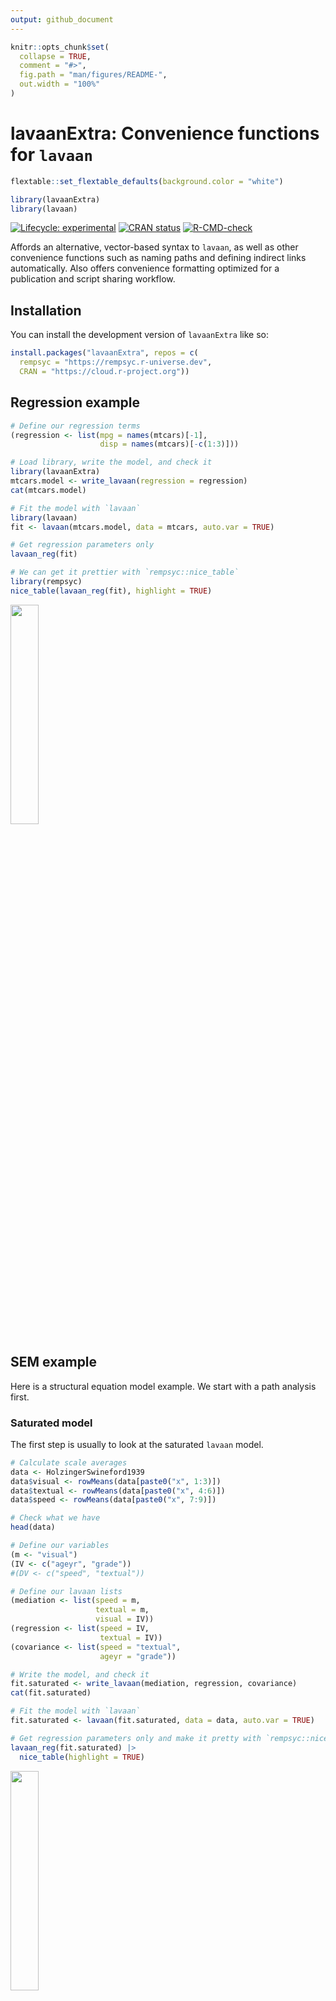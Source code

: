 ```yaml
---
output: github_document
---
```


<!-- README.md is generated from README.Rmd. Please edit that file -->

```r
knitr::opts_chunk$set(
  collapse = TRUE,
  comment = "#>",
  fig.path = "man/figures/README-",
  out.width = "100%"
)
```

# lavaanExtra: Convenience functions for `lavaan`

```r
flextable::set_flextable_defaults(background.color = "white")

library(lavaanExtra)
library(lavaan)
```

<!-- badges: start -->
[![Lifecycle: experimental](https://img.shields.io/badge/lifecycle-experimental-orange.svg)](https://lifecycle.r-lib.org/articles/stages.html#experimental)
[![CRAN status](https://www.r-pkg.org/badges/version/lavaanExtra)](https://CRAN.R-project.org/package=lavaanExtra)
[![R-CMD-check](https://github.com/rempsyc/lavaanExtra/actions/workflows/R-CMD-check.yaml/badge.svg)](https://github.com/rempsyc/lavaanExtra/actions/workflows/R-CMD-check.yaml)
<!-- badges: end -->

Affords an alternative, vector-based syntax to `lavaan`, as well as other convenience functions such as naming paths and defining indirect links automatically. Also offers convenience formatting optimized for a publication and script sharing workflow.

## Installation

You can install the development version of `lavaanExtra` like so:

``` r
install.packages("lavaanExtra", repos = c(
  rempsyc = "https://rempsyc.r-universe.dev",
  CRAN = "https://cloud.r-project.org"))
```

## Regression example

```r
# Define our regression terms
(regression <- list(mpg = names(mtcars)[-1],
                    disp = names(mtcars)[-c(1:3)]))

# Load library, write the model, and check it
library(lavaanExtra)
mtcars.model <- write_lavaan(regression = regression)
cat(mtcars.model)

# Fit the model with `lavaan`
library(lavaan)
fit <- lavaan(mtcars.model, data = mtcars, auto.var = TRUE)

# Get regression parameters only
lavaan_reg(fit)

# We can get it prettier with `rempsyc::nice_table`
library(rempsyc)
nice_table(lavaan_reg(fit), highlight = TRUE)

```

<img src="man/figures/README-reg-1.png" width="30%" />

## SEM example

Here is a structural equation model example. We start with a path analysis first.

### Saturated model

The first step is usually to look at the saturated `lavaan` model.

```r

# Calculate scale averages
data <- HolzingerSwineford1939
data$visual <- rowMeans(data[paste0("x", 1:3)])
data$textual <- rowMeans(data[paste0("x", 4:6)])
data$speed <- rowMeans(data[paste0("x", 7:9)])

# Check what we have
head(data)

# Define our variables
(m <- "visual")
(IV <- c("ageyr", "grade"))
#(DV <- c("speed", "textual"))

# Define our lavaan lists
(mediation <- list(speed = m,
                   textual = m,
                   visual = IV))
(regression <- list(speed = IV,
                    textual = IV))
(covariance <- list(speed = "textual",
                    ageyr = "grade"))

# Write the model, and check it
fit.saturated <- write_lavaan(mediation, regression, covariance)
cat(fit.saturated)

# Fit the model with `lavaan`
fit.saturated <- lavaan(fit.saturated, data = data, auto.var = TRUE)

# Get regression parameters only and make it pretty with `rempsyc::nice_table`
lavaan_reg(fit.saturated) |> 
  nice_table(highlight = TRUE)

```

<img src="man/figures/README-saturated-1.png" width="30%" />

So `speed` as predicted by `ageyr` isn't significant. We could remove that path from the model it if we are trying to make a more parsimonious model. Let's make the non-saturated path analysis model next.

### Path analysis model

Because we use `lavaanExtra`, we don't have to redefine the entire model: simply what we want to update. In this case, the regressions. However, we also want to specify and test our indirect effects (mediation). For this, we have to obtain the path names by setting `label = TRUE`. This will allow us to define our indirect effects and feed them back to `write_lavaan`.

```r
(regression <- list(speed = "grade",
                    textual = IV))
# We check that we have removed "ageyr" correctly from "speed". OK.

# We can run the model again. However, we set `label = TRUE` to get the path names
model.path <- write_lavaan(mediation, regression, covariance, label = TRUE)
cat(model.path)
# We check that we have removed "ageyr" correctly from "speed" in the 
# regression section. OK.
```

Here, if we check the mediation section of the model, we see that it has been "augmented" with the path names. Those are `speed_a`, `textual_a`, `visual_a`, and `visual_b`. The logic for the determination of the path names is predictable: it is always the dependent variable (on the left) followed by letters, which represent the number of the explanatory variable (on the right).

```r
(indirect <- list(age_visual_speed = c("speed_a", "visual_a"),
                  grade_visual_textual = c("textual_a", "visual_b")))

# We run the model again, with the indirect effects
model.path <- write_lavaan(mediation, regression, covariance, indirect, label = TRUE)
cat(model.path)

# Fit the model with `lavaan`
fit.path <- lavaan(model.path, data = data, auto.var = TRUE)

# We can get the fit summary if necessary, but the output is a bit long
summary(fit.path)

# Get regression parameters only and make it pretty with `rempsyc::nice_table`
lavaan_reg(fit.path) |> 
  nice_table(highlight = TRUE)
```

<img src="man/figures/README-indirect1-1.png" width="30%" />

```r
# We only kept significant regressions. Good (for this demo).

# Get fit indices
nice_fit(fit.path)

# We can get it prettier with `rempsyc::nice_table`
nice_table(nice_fit(fit.path))

```

<img src="man/figures/README-path2-1.png" width="50%" />

```r
# Let's get the indirect effects only
parameterEstimates(fit.path, standardized = TRUE)[which(parameterEstimates(fit.path)$op == ":="),]

```

For reference, this is our model, visually speaking

![](man/figures/holzinger_model.png)

### Latent model

Finally, perhaps we change our mind and decide to run a full SEM instead, with latent variables. Fear not: we don't have to redo everything again. We can simply define our latent variables and proceed.

```r
(latent <- list(visual = paste0("x", 1:3),
                textual = paste0("x", 4:6),
                speed = paste0("x", 7:9)))

model.latent <- write_lavaan(mediation, regression, covariance, indirect, latent, label = TRUE)
cat(model.latent)

library(lavaan)
fit.latent <- lavaan(model.latent, data = HolzingerSwineford1939, auto.var = TRUE, 
              auto.fix.first = TRUE, auto.cov.lv.x = TRUE)
summary(fit.latent, fit.measures = TRUE)
```

### Compare fit of all models

Finally, we can compare our fits by a wrapper around `nice_fit` that also gives optional reference values.

```r
# Default output
compare_fit(fit.saturated, fit.path, fit.latent)

# With `nice_table = TRUE`
compare_fit(fit.saturated, fit.path, fit.latent, nice_table = TRUE)

```

<img src="man/figures/README-compare-1.png" width="90%" />
